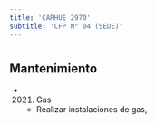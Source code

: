 ```yaml
---
title: 'CARHUE 2970'
subtitle: 'CFP N° 04 (SEDE)'
---
```


#


## Mantenimiento

*  (2021) Gas 
    + Realizar instalaciones de gas,



